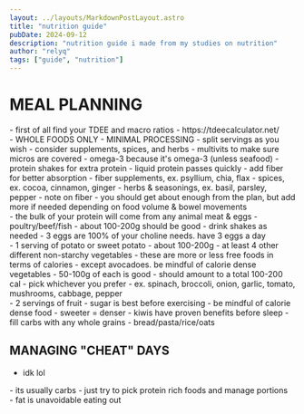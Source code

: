 ```yaml
---
layout: ../layouts/MarkdownPostLayout.astro
title: "nutrition guide"
pubDate: 2024-09-12
description: "nutrition guide i made from my studies on nutrition"
author: "relyq"
tags: ["guide", "nutrition"]
---
```


# MEAL PLANNING
<div>
- first of all find your TDEE and macro ratios
  - https://tdeecalculator.net/
</div>

<div>
- WHOLE FOODS ONLY - MINIMAL PROCESSING
- split servings as you wish
- consider supplements, spices, and herbs
  - multivits to make sure micros are covered
  - omega-3 because it's omega-3 (unless seafood)
  - protein shakes for extra protein
    - liquid protein passes quickly - add fiber for better absorption
  - fiber supplements, ex. psyllium, chia, flax
  - spices, ex. cocoa, cinnamon, ginger
  - herbs & seasonings, ex. basil, parsley, pepper
- note on fiber
  - you should get about enough from the plan, but add more if needed depending on food volume & bowel movements
</div>

<div>
- the bulk of your protein will come from any animal meat & eggs
  - poultry/beef/fish
    - about 100-200g should be good
  - drink shakes as needed
  - 3 eggs are 100% of your choline needs. have 3 eggs a day
</div>

<div>
- 1 serving of potato or sweet potato
  - about 100-200g
- at least 4 other different non-starchy vegetables
  - these are more or less free foods in terms of calories
    - except avocadoes. be mindful of calorie dense vegetables
  - 50-100g of each is good
  - should amount to a total 100-200 cal
  - pick whichever you prefer
    - ex. spinach, broccoli, onion, garlic, tomato, mushrooms, cabbage, pepper
</div>

<div>
- 2 servings of fruit
  - sugar is best before exercising
  - be mindful of calorie dense food
    - sweeter = denser
  - kiwis have proven benefits before sleep
- fill carbs with any whole grains
  - bread/pasta/rice/oats
</div>

## MANAGING "CHEAT" DAYS
- idk lol 
<div>
- its usually carbs
  - just try to pick protein rich foods and manage portions
</div>
- fat is unavoidable eating out